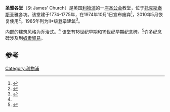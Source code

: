 {{Infobox church | name = 圣雅各堂| image = St James in the City from the south.jpg| latd = 53.3943| longd = -2.9748| location = 英国[[利物浦|利物浦]][[托克斯泰斯|托克斯泰斯]]圣雅各坊 | coordinates = {{coord|53.3943|-2.9748|region:GB_type:landmark|display=title}} | denomination = [[圣公会|圣公会]] |website = [http://www.stjamesinthecity.org.uk/ St James in the City] | heritage designation = II*级| designated date = 1985-06-19| architect = Cuthbert Bisbrown<br>William Culshaw<br>H. Havelock Sutton| architectural type = 教堂| style = 乔治式| groundbreaking = 1774| completed date = 1900| diocese = 利物浦| province =约克| }}
'''圣雅各堂'''（St James' Church）是英国[[利物浦|利物浦]]的一座[[圣公会|圣公会]]教堂，位于[[托克斯泰斯|托克斯泰斯]]圣雅各坊。该堂建于1774-1775年，在1974年10月1日宣布废弃<ref>{{Citation| publication-date = | date = | year = 2011| title = Diocese of Liverpool: All Schemes| series = Church Commissioners/Statistics| publisher = Church of England| page = 4| format = PDF| url = http://www.churchofengland.org/media/810716/liverpool.pdf| accessdate = 2011-12-06| archive-date = 2012-05-16| archive-url = https://web.archive.org/web/20120516141721/http://www.churchofengland.org/media/810716/liverpool.pdf| dead-url = no}}</ref>，2010年5月恢复使用<ref>{{Citation| url = http://www.stjamesinthecity.org.uk/about-us/building-project.html| title = Building Project| accessdate = 2011-12-06| publisher = Church of St James in the City, Liverpool| deadurl = yes| archiveurl = https://web.archive.org/web/20120426030440/http://www.stjamesinthecity.org.uk/about-us/building-project.html| archivedate = 2012-04-26}}</ref>。1985年列为II*级[[登录建筑|登录建筑]]<ref name=nhl>{{NHLE |num= 1209882 |desc= Church of St James, Liverpool|access-date= 2011-12-06 |mode=cs2}}</ref>。 

内部的建筑风格为乔治式。<ref name=pev/> 该堂有18世纪早期和19世纪早期纪念碑。<ref name=pev>{{Citation | last =Pollard| first =Richard | author2 =Nikolaus Pevsner| series= The Buildings of England|title =Lancashire: Liverpool and the South-West |edition= | publisher =[[Yale_University_Press|Yale University Press]] | year =2006 | location =New Haven and London | page = 470| isbn =0-300-10910-5 }}</ref>许多纪念碑涉及到[[大西洋奴隶贸易|奴隶贸易]]。

==参考==
{{Reflist|30em}}
[[Category:利物浦|Category:利物浦]]